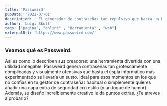 ```yaml
---
title: 'Passweird'
pubDate: '2022-07-01'
description: ' El generador de contraseñas tan repulsivo que hasta un hacker se pondría enfermo.'
author: 'Luigi Skull'
tags: ["pagína", "online" , "Herramienta" , "web"]
externalUrl: 'https://www.passweird.com/' 
---
```



### Veamos qué es Passweird.


Así es como lo describen sus creadores: una herramienta divertida con una utilidad innegable. Passweird genera contraseñas tan grotescamente complicadas y visualmente ofensivas que hasta el espía informático más experimentado se llevaría un susto. Ideal para esos momentos en los que no confías en tu gestor de contraseñas habitual o simplemente quieres añadir una capa extra de seguridad con estilo (y un toque de humor). Además, su diseño increíblemente creativo le da puntos extras. ¿Te atreves a probarlo?

